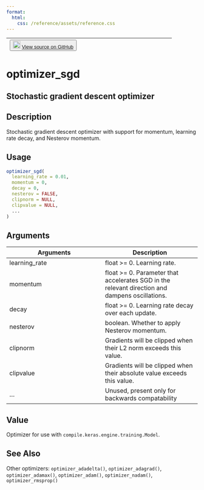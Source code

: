 ```yaml
---
format:
  html:
    css: /reference/assets/reference.css
---
```


| <button class="button"> ![](/reference/assets/GitHub-Mark-32px.png){width="20"} [View source on GitHub](https://github.com/rstudio/keras//blob/main/R/optimizers.R#L24) </button> |
|:------------------------------:|:--------------------------------------:|

# optimizer_sgd

## Stochastic gradient descent optimizer

## Description
Stochastic gradient descent optimizer with support for momentum, learning rate decay, and Nesterov momentum. 


## Usage
```r
optimizer_sgd( 
  learning_rate = 0.01, 
  momentum = 0, 
  decay = 0, 
  nesterov = FALSE, 
  clipnorm = NULL, 
  clipvalue = NULL, 
  ... 
) 
```

## Arguments
|Arguments|Description|
|---|---|
| learning_rate | float >= 0. Learning rate. |
| momentum | float >= 0. Parameter that accelerates SGD in the relevant direction and dampens oscillations. |
| decay | float >= 0. Learning rate decay over each update. |
| nesterov | boolean. Whether to apply Nesterov momentum. |
| clipnorm | Gradients will be clipped when their L2 norm exceeds this value. |
| clipvalue | Gradients will be clipped when their absolute value exceeds this value. |
| ... | Unused, present only for backwards compatability |



## Value
Optimizer for use with `compile.keras.engine.training.Model`. 



## See Also
Other optimizers:  `optimizer_adadelta()`, `optimizer_adagrad()`, `optimizer_adamax()`, `optimizer_adam()`, `optimizer_nadam()`, `optimizer_rmsprop()`

